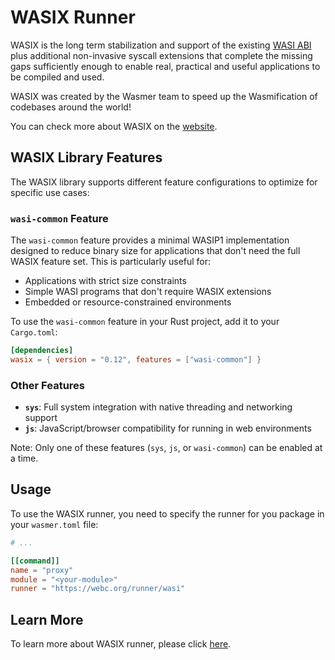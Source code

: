 # WASIX Runner

WASIX is the long term stabilization and support of the existing [WASI ABI](https://github.com/WebAssembly/WASI/blob/main/legacy/application-abi.md)
plus additional non-invasive syscall extensions that complete the missing
gaps sufficiently enough to enable real, practical and useful applications to be compiled and used.

WASIX was created by the Wasmer team to speed up the Wasmification of codebases around the world!

You can check more about WASIX on the [website](https://wasix.org/).

## WASIX Library Features

The WASIX library supports different feature configurations to optimize for specific use cases:

### `wasi-common` Feature

The `wasi-common` feature provides a minimal WASIP1 implementation designed to reduce binary size for applications that don't need the full WASIX feature set. This is particularly useful for:

- Applications with strict size constraints
- Simple WASI programs that don't require WASIX extensions
- Embedded or resource-constrained environments

To use the `wasi-common` feature in your Rust project, add it to your `Cargo.toml`:

```toml filename="Cargo.toml" copy
[dependencies]
wasix = { version = "0.12", features = ["wasi-common"] }
```

### Other Features

- **`sys`**: Full system integration with native threading and networking support
- **`js`**: JavaScript/browser compatibility for running in web environments

Note: Only one of these features (`sys`, `js`, or `wasi-common`) can be enabled at a time.

## Usage

To use the WASIX runner, you need to specify the runner for you package in your `wasmer.toml` file:

```toml filename="wasmer.toml" copy
# ...

[[command]]
name = "proxy"
module = "<your-module>"
runner = "https://webc.org/runner/wasi"
```

## Learn More

To learn more about WASIX runner, please click [here](https://docs.rs/webc/latest/webc/metadata/annotations/constant.WASI_RUNNER_URI.html).
